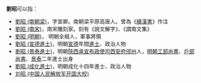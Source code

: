 '''劉昭'''可以指：
* [[劉昭_(南朝梁)|劉昭 (南朝梁)]]，字宣卿。南朝梁平原高唐人。曾為《[[續漢書|續漢書]]》作注
* [[劉昭_(南宋)|劉昭 (南宋)]]，南宋雕刻家。刻有《說文解字》、《謂南文集》
* [[劉昭_(明朝)|劉昭 (明朝)]]， 明朝全椒人，軍事將領
* [[劉昭_(宣德進士)|劉昭 (宣德進士)]]，明朝[[宣德|宣德]]年間[[進士|進士]]、政治人物
* [[劉昭_(景泰進士)|劉昭 (景泰進士)]]，明朝[[陝西承宣布政使司|陝西承宣布政使司]][[西安府|西安府]][[邠州|邠州]]人，[[明朝工部尚書|明朝工部尚書]]、[[戶部尚書|戶部尚書]]、[[景泰|景泰]]二年進士出身
* [[劉昭_(成化進士)|劉昭 (成化進士)]]，明朝成化十四年進士、政治人物
* [[刘昭_(中国人民解放军开国大校)|刘昭 (中国人民解放军开国大校)]]
{{disambig|Cat=二字劉姓人名消歧義|zhao}}